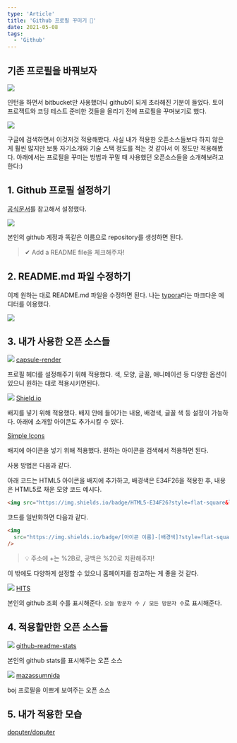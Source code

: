 ```yaml
---
type: 'Article'
title: 'Github 프로필 꾸미기 👑'
date: 2021-05-08
tags:
  - 'Github'
---
```


## 기존 프로필을 바꿔보자

![](0.png)

인턴을 하면서 bitbucket만 사용했더니 github이 되게 초라해진 기분이 들었다. 토이 프로젝트와 코딩 테스트 준비한 것들을 올리기 전에 프로필을 꾸며보기로 했다.

![](1.png)

구글에 검색하면서 이것저것 적용해봤다. 사실 내가 적용한 오픈소스들보다 하지 않은 게 훨씬 많지만 보통 자기소개와 기술 스택 정도를 적는 것 같아서 이 정도만 적용해봤다. 아래에서는 프로필을 꾸미는 방법과 꾸밀 때 사용했던 오픈소스들을 소개해보려고 한다:)

## 1. Github 프로필 설정하기

[공식문서](https://docs.github.com/en/github/setting-up-and-managing-your-github-profile/managing-your-profile-readme)를 참고해서 설정했다.

![](2.png)

본인의 github 계정과 똑같은 이름으로 repository를 생성하면 된다.

> ✔ Add a README file을 체크해주자!

## 2. README.md 파일 수정하기

이제 원하는 대로 README.md 파일을 수정하면 된다. 나는 [typora](https://typora.io/)라는 마크다운 에디터를 이용했다.

![](3.png)

## 3. 내가 사용한 오픈 소스들

![](4.png)
[capsule-render](https://github.com/kyechan99/capsule-render)

프로필 헤더를 설정해주기 위해 적용했다. 색, 모양, 글꼴, 애니메이션 등 다양한 옵션이 있으니 원하는 대로 적용시키면된다.

![](5.png)
[Shield.io](https://shields.io/)

배지를 넣기 위해 적용했다. 배지 안에 들어가는 내용, 배경색, 글꼴 색 등 설정이 가능하다. 아래에 소개할 아이콘도 추가시킬 수 있다.

[Simple Icons](https://simpleicons.org/)

배지에 아이콘을 넣기 위해 적용했다. 원하는 아이콘을 검색해서 적용하면 된다.

사용 방법은 다음과 같다.

아래 코드는 HTML5 아이콘을 배지에 추가하고, 배경색은 E34F26을 적용한 후, 내용은 HTML5로 채운 모양 코드 예시다.

```html
<img src="https://img.shields.io/badge/HTML5-E34F26?style=flat-square&logo=HTML5&logoColor=white" />
```

코드를 일반화하면 다음과 같다.

```html
<img
  src="https://img.shields.io/badge/[아이콘 이름]-[배경색]?style=flat-square&logo=[내용]&logoColor=white"
/>
```

> 💡 주소에 +는 %2B로, 공백은 %20로 치환해주자!

이 밖에도 다양하게 설정할 수 있으니 홈페이지를 참고하는 게 좋을 것 같다.

![](6.png)
[HITS](https://hits.seeyoufarm.com/)

본인의 github 조회 수를 표시해준다. `오늘 방문자 수 / 모든 방문자 수`로 표시해준다.

## 4. 적용할만한 오픈 소스들

![](7.png)
[github-readme-stats](https://github.com/anuraghazra/github-readme-stats)

본인의 github stats를 표시해주는 오픈 소스

![](8.png)
[mazassumnida](https://github.com/mazassumnida/mazassumnida)

boj 프로필을 이쁘게 보여주는 오픈 소스

## 5. 내가 적용한 모습

[doputer/doputer](https://github.com/doputer/doputer)

